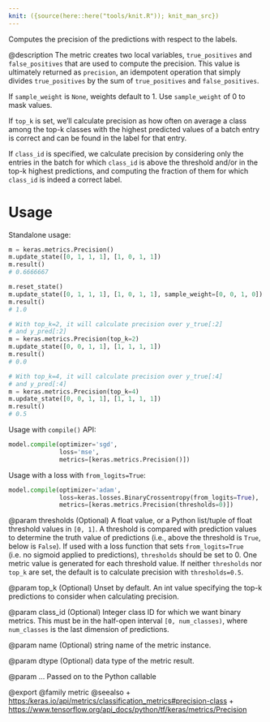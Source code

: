 ```yaml
---
knit: ({source(here::here("tools/knit.R")); knit_man_src})
---
```

Computes the precision of the predictions with respect to the labels.

@description
The metric creates two local variables, `true_positives` and
`false_positives` that are used to compute the precision. This value is
ultimately returned as `precision`, an idempotent operation that simply
divides `true_positives` by the sum of `true_positives` and
`false_positives`.

If `sample_weight` is `None`, weights default to 1.
Use `sample_weight` of 0 to mask values.

If `top_k` is set, we'll calculate precision as how often on average a class
among the top-k classes with the highest predicted values of a batch entry
is correct and can be found in the label for that entry.

If `class_id` is specified, we calculate precision by considering only the
entries in the batch for which `class_id` is above the threshold and/or in
the top-k highest predictions, and computing the fraction of them for which
`class_id` is indeed a correct label.

# Usage
Standalone usage:

```python
m = keras.metrics.Precision()
m.update_state([0, 1, 1, 1], [1, 0, 1, 1])
m.result()
# 0.6666667
```

```python
m.reset_state()
m.update_state([0, 1, 1, 1], [1, 0, 1, 1], sample_weight=[0, 0, 1, 0])
m.result()
# 1.0
```

```python
# With top_k=2, it will calculate precision over y_true[:2]
# and y_pred[:2]
m = keras.metrics.Precision(top_k=2)
m.update_state([0, 0, 1, 1], [1, 1, 1, 1])
m.result()
# 0.0
```

```python
# With top_k=4, it will calculate precision over y_true[:4]
# and y_pred[:4]
m = keras.metrics.Precision(top_k=4)
m.update_state([0, 0, 1, 1], [1, 1, 1, 1])
m.result()
# 0.5
```

Usage with `compile()` API:

```python
model.compile(optimizer='sgd',
              loss='mse',
              metrics=[keras.metrics.Precision()])
```

Usage with a loss with `from_logits=True`:

```python
model.compile(optimizer='adam',
              loss=keras.losses.BinaryCrossentropy(from_logits=True),
              metrics=[keras.metrics.Precision(thresholds=0)])
```

@param thresholds
(Optional) A float value, or a Python list/tuple of float
threshold values in `[0, 1]`. A threshold is compared with
prediction values to determine the truth value of predictions (i.e.,
above the threshold is `True`, below is `False`). If used with a
loss function that sets `from_logits=True` (i.e. no sigmoid applied
to predictions), `thresholds` should be set to 0. One metric value
is generated for each threshold value. If neither `thresholds` nor
`top_k` are set, the default is to calculate precision with
`thresholds=0.5`.

@param top_k
(Optional) Unset by default. An int value specifying the top-k
predictions to consider when calculating precision.

@param class_id
(Optional) Integer class ID for which we want binary metrics.
This must be in the half-open interval `[0, num_classes)`, where
`num_classes` is the last dimension of predictions.

@param name
(Optional) string name of the metric instance.

@param dtype
(Optional) data type of the metric result.

@param ...
Passed on to the Python callable

@export
@family metric
@seealso
+ <https:/keras.io/api/metrics/classification_metrics#precision-class>
+ <https://www.tensorflow.org/api_docs/python/tf/keras/metrics/Precision>
